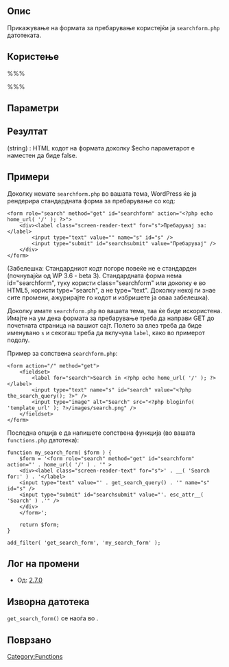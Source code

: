 {{Languages|
{{en|Function Reference/get_search_form}}
{{it|Riferimento funzioni/get_search_form}}
{{mk|Функција:get_search_form}}
}}
==Опис==

Прикажување на формата за пребарување користејќи ја <tt>searchform.php</tt> датотеката.

==Користење==

%%%<?php get_search_form( $echo ); ?>%%%

==Параметри==

{{Parameter|$echo|boolean|''true'' за прикажување на формата; ''false'' за да ја врати формата како стринг.|опционално|true}}

==Резултат==
; (string) : HTML кодот на формата доколку $echo параметарот е наместен да биде false.

==Примери==

Доколку немате <tt>searchform.php</tt> во вашата тема, WordPress ќе ја рендерира стандардната форма за пребарување со код:
<pre>
<form role="search" method="get" id="searchform" action="<?php echo home_url( '/' ); ?>">
    <div><label class="screen-reader-text" for="s">Пребарувај за:</label>
        <input type="text" value="" name="s" id="s" />
        <input type="submit" id="searchsubmit" value="Пребарувај" />
    </div>
</form>
</pre>

(Забелешка: Стандардниот кодт погоре повеќе не е стандарден (почнувајќи од WP 3.6 - beta 3). Стандардната форма нема id="searchform", туку користи class="searchform" или доколку е во HTML5, користи type="search", а не type="text". Доколку некој ги знае сите промени, ажурирајте го кодот и избришете ја оваа забелешка).

Доколку имате <tt>searchform.php</tt> во вашата тема, таа ќе биде искористена. Имајте на ум дека формата за пребарување треба да направи GET до почетната страница на вашиот сајт. Полето за влез треба да биде именувано <tt>s</tt> и секогаш треба да вклучува <tt>label</tt>, како во примерот подолу.

Пример за сопствена <tt>searchform.php</tt>:

<pre>
<form action="/" method="get">
    <fieldset>
        <label for="search">Search in <?php echo home_url( '/' ); ?></label>
        <input type="text" name="s" id="search" value="<?php the_search_query(); ?>" />
        <input type="image" alt="Search" src="<?php bloginfo( 'template_url' ); ?>/images/search.png" />
    </fieldset>
</form>
</pre>

Последна опција е да напишете сопствена функција (во вашата <tt>functions.php</tt> датотека):

<pre>
function my_search_form( $form ) {
    $form = '<form role="search" method="get" id="searchform" action="' . home_url( '/' ) . '" >
    <div><label class="screen-reader-text" for="s">' . __( 'Search for:' ) . '</label>
    <input type="text" value="' . get_search_query() . '" name="s" id="s" />
    <input type="submit" id="searchsubmit" value="'. esc_attr__( 'Search' ) .'" />
    </div>
    </form>';

    return $form;
}

add_filter( 'get_search_form', 'my_search_form' );
</pre>

==Лог на промени==

* Од: [[Version 2.7|2.7.0]]

==Изворна датотека==

<tt>get_search_form()</tt> се наоѓа во {{Trac|wp-includes/general-template.php}}.

==Поврзано==

{{Include Tags}}

{{Tag Footer}}

[[Category:Functions]]